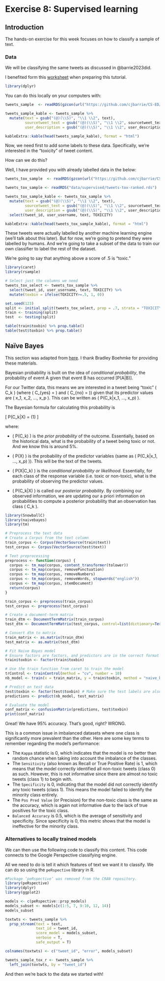 # Exercise 8: Supervised learning

## Introduction

The hands-on exercise for this week focuses on how to classify a sample of text. 


### Data

We will be classifying the same tweets as discussed in @barrie2023did.

I benefited form this [worksheet](https://uc-r.github.io/naive_bayes) when preparing this tutorial.

```r
library(dplyr)
```

You can do this locally on your computers with:

```r
tweets_sample  <- readRDS(gzcon(url("https://github.com/cjbarrie/CS-ED/blob/main/data/tweets-ranked.rds?raw=true")))

```

```r
tweets_sample_kable <- tweets_sample %>%
  mutate(text = gsub("(@)(\\S)", "\\1 \\2", text),
         sourcetweet_text = gsub("(@)(\\S)", "\\1 \\2", sourcetweet_text),
         user_description = gsub("(@)(\\S)", "\\1 \\2", user_description))

kableExtra::kable(head(tweets_sample_kable), format = "html")
```

Now, we need first to add some labels to these data. Specifically, we're interested in the "toxicity" of tweet content. 

How can we do this?

Well, I have provided you with already labelled data in the below:

```r
tweets_tox_sample  <- readRDS(gzcon(url("https://github.com/cjbarrie/CS-ED/blob/main/data/tweets-tox-ranked.rds?raw=true")))

```

```r
tweets_tox_sample <- readRDS("data/supervised/tweets-tox-ranked.rds")
```

```r
tweets_tox_sample_kable <- tweets_tox_sample %>%
  mutate(text = gsub("(@)(\\S)", "\\1 \\2", text),
         sourcetweet_text = gsub("(@)(\\S)", "\\1 \\2", sourcetweet_text),
         user_description = gsub("(@)(\\S)", "\\1 \\2", user_description)) %>%
  select(tweet_id, user_username, text, TOXICITY)

kableExtra::kable(head(tweets_tox_sample_kable), format = "html")
```

These tweets were actually labelled by another machine learning engine (we'll talk about this later). But for now, we're going to pretend they were labelled by humans. And we're going to take a subset of the data to train our own classifier to label the rest of the dataset. 

We're going to say that anything above a score of .5 is "toxic."

```r
library(caret)
library(rsample)

# Select just the columns we need
tweets_tox_select <- tweets_tox_sample %>%
  select(tweet_id, user_username, text, TOXICITY) %>%
  mutate(toxbin = ifelse(TOXICITY>=.5, 1, 0))

set.seed(123)
split <- initial_split(tweets_tox_select, prop = .7, strata = "TOXICITY")
train <- training(split)
test  <- testing(split)

table(train$toxbin) %>% prop.table()
table(test$toxbin) %>% prop.table()

```

## Naïve Bayes

This section was adapted from [here](https://uc-r.github.io/naive_bayes). I thank Bradley Boehmke for providing these materials.

Bayesian probability is built on the idea of *conditional probability*, the probability of event A given that event B has occurred [P(A|B)]. 

For our Twitter data, this means we are interested in a tweet being "toxic" \( C_k \) (where \( C_{yes} = \text{toxic} \) and \( C_{no} = \text{non-toxic} \)) given that its predictor values are \( x_1, x_2, ..., x_p \). This can be written as \( P(C_k|x_1, ..., x_p) \).

The Bayesian formula for calculating this probability is

\[ P(C_k|X) = \frac{P(C_k) \cdot P(X|C_k)}{P(X)} \quad (1) \]

where:

- \( P(C_k) \) is the *prior probability* of the outcome. Essentially, based on the historical data, what is the probability of a tweet being toxic or not. And we know this is around 5%. 

- \( P(X) \) is the probability of the predictor variables (same as \( P(C_k|x_1, ..., x_p) \)). This will be the text of the tweets.

- \( P(X|C_k) \) is the *conditional probability or likelihood*. Essentially, for each class of the response variable (i.e. toxic or non-toxic), what is the probability of observing the predictor values.

- \( P(C_k|X) \) is called our *posterior probability*. By combining our observed information, we are updating our a priori information on probabilities to compute a posterior probability that an observation has class \( C_k \).

```r
library(SnowballC)
library(naivebayes)
library(tm)

# Preprocess the text data
# Create a Corpus from the text column
train_corpus <- Corpus(VectorSource(train$text))
test_corpus <- Corpus(VectorSource(test$text))

# Text preprocessing
preprocess <- function(corpus) {
  corpus <- tm_map(corpus, content_transformer(tolower))
  corpus <- tm_map(corpus, removePunctuation)
  corpus <- tm_map(corpus, removeNumbers)
  corpus <- tm_map(corpus, removeWords, stopwords("english"))
  corpus <- tm_map(corpus, stemDocument)
  return(corpus)
}

train_corpus <- preprocess(train_corpus)
test_corpus <- preprocess(test_corpus)

# Create a document-term matrix
train_dtm <- DocumentTermMatrix(train_corpus)
test_dtm <- DocumentTermMatrix(test_corpus, control=list(dictionary=Terms(train_dtm)))

# Convert dtm to matrix
train_matrix <- as.matrix(train_dtm)
test_matrix <- as.matrix(test_dtm)

# Fit Naive Bayes model
# Ensure factors are factors, and predictors are in the correct format
train$toxbin <- factor(train$toxbin)

# Use the train function from caret to train the model
trControl <- trainControl(method = "cv", number = 10)
nb_model <- train(x = train_matrix, y = train$toxbin, method = "naive_bayes", trControl = trControl)

# Predict on test data
test$toxbin <- factor(test$toxbin) # Make sure the test labels are also factors
predictions <- predict(nb_model, test_matrix)

# Evaluate the model
conf_matrix <- confusionMatrix(predictions, test$toxbin)
print(conf_matrix)

```

Great! We have 95% accuracy. That's good, right? WRONG. 

This is a common issue in imbalanced datasets where one class is significantly more prevalent than the other. Here are some key terms to remember regarding the model's performance:

- The `Kappa` statistic is 0, which indicates that the model is no better than random chance when taking into account the imbalance of the classes.
- The `Sensitivity` (also known as Recall or True Positive Rate) is 1, which means that the model correctly identified all non-toxic tweets (class 0) as such. However, this is not informative since there are almost no toxic tweets (class 1) to begin with.
- The `Specificity` is 0, indicating that the model did not correctly identify any toxic tweets (class 1). This means the model failed to identify the minority class entirely.
- The `Pos Pred Value` (or Precision) for the non-toxic class is the same as the accuracy, which is again not informative due to the lack of true positives for the toxic class.
- `Balanced Accuracy` is 0.5, which is the average of sensitivity and specificity. Since specificity is 0, this metric shows that the model is ineffective for the minority class.

### Alternatives to locally trained models

We can then use the following code to classify this content. This code connects to the Google Perspective classifying engine. 

All we need to do is tell it which features of text we want it to classify. We can do so using the `peRspective` library in R.

```r
#Package ‘peRspective’ was removed from the CRAN repository.
library(peRspective)
library(dplyr)
library(ggplot2)

models <- c(peRspective::prsp_models)
models_subset <- models[c(1:5, 7, 9:10, 12, 14)]
models_subset

toxtwts <- tweets_sample %>%
  prsp_stream(text = text,
              text_id = tweet_id, 
              score_model = models_subset,
              verbose = T,
              safe_output = T)

colnames(toxtwts) <- c("tweet_id", "error", models_subset)

tweets_sample_tox_r <- tweets_sample %>%
  left_join(toxtwts, by = "tweet_id")

```

And then we're back to the data we started with!
